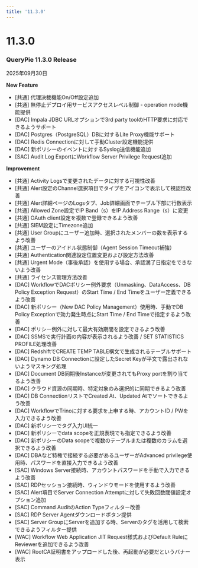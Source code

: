 ```yaml
---
title: '11.3.0'
---
```


# 11.3.0

### QueryPie 11.3.0 Release

2025年09月30日


**New Feature**

* [共通] 代理決裁機能On/Off設定追加
* [共通] 無停止デプロイ用サービスアクセスレベル制御 - operation mode機能提供
* [DAC] Impala JDBC URLオプションで3rd party toolのHTTP要求に対応できるようサポート
* [DAC] Postgres（PostgreSQL）DBに対するLite Proxy機能サポート
* [DAC] Redis Connectionに対して手動Cluster設定機能提供
* [DAC] 新ポリシーのイベントに対するSyslog送信機能追加 
* [SAC] Audit Log ExportにWorkflow Server Privilege Request追加


**Improvement**

* [共通] Activity Logsで変更されたデータに対する可視性改善 
* [共通] Alert設定のChannel選択項目でタイプをアイコンで表示して視認性改善 
* [共通] Alert詳細ページのLogsタブ、Job詳細画面でテーブル下部に行数表示 
* [共通] Allowed Zone設定でIP Band（s）をIP Address Range（s）に変更 
* [共通] OAuth client設定を複数で登録できるよう改善 
* [共通] SIEM設定にTimezone追加 
* [共通] User Groupにユーザー追加時、選択されたメンバーの数を表示するよう改善 
* [共通] ユーザーのアイドル状態制御（Agent Session Timeout補強） 
* [共通] Authentication関連設定位置変更および設定方法改善 
* [共通] Urgent Mode（事後承認）を使用する場合、承認満了日指定をできないよう改善
* [共通] ライセンス管理方法改善
* [DAC] WorkflowでDACポリシー例外要求（Unmasking、DataAccess、DB Policy Exception Request）のStart Time / End Timeをユーザー定義できるよう改善 
* [DAC] 新ポリシー（New DAC Policy Management）使用時、手動でDB Policy Exceptionで効力発生時点にStart Time / End Timeで指定するよう改善
* [DAC] ポリシー例外に対して最大有効期間を設定できるよう改善
* [DAC] SSMSで実行計画の内容が表示されるよう改善 / SET STATISTICS PROFILE処理改善 
* [DAC] RedshiftでCREATE TEMP TABLE構文で生成されるテーブルサポート 
* [DAC] Dynamo DB Connectionに設定したSecret Keyが平文で露出されないようマスキング処理 
* [DAC] Document DB同期後Instanceが変更されてもProxy portを割り当てるよう改善
* [DAC] クラウド資源の同期時、特定対象のみ選択的に同期できるよう改善 
* [DAC] DB ConnectionリストでCreated At、Updated Atでソートできるよう改善 
* [DAC] WorkflowでTrinoに対する要求を上申する時、アカウントID / PWを入力できるよう改善 
* [DAC] 新ポリシーでタグ入力UI統一 
* [DAC] 新ポリシーでdata scopeを正規表現でも指定できるよう改善 
* [DAC] 新ポリシーのData scopeで複数のテーブルまたは複数のカラムを選択できるよう改善 
* [DAC] DBAなど特権で接続する必要があるユーザーがAdvanced privilege使用時、パスワードを直接入力できるよう改善
* [SAC] Windows Server接続時、アカウントパスワードを手動で入力できるよう改善
* [SAC] RDPセッション接続時、ウィンドウモードを使用するよう改善
* [SAC] Alert項目でServer Connection Attemptに対して失敗回数閾値設定オプション追加 
* [SAC] Command AuditのAction Typeフィルター改善 
* [SAC] RDP Server Agentダウンロードボタン提供
* [SAC] Server GroupにServerを追加する時、Serverのタグを活用して検索できるようフィルター提供
* [WAC] Workflow Web Application JIT Request様式およびDefault RuleにReviewerを追加できるよう改善 
* [WAC] RootCA証明書をアップロードした後、再起動が必要だというバナー表示 
